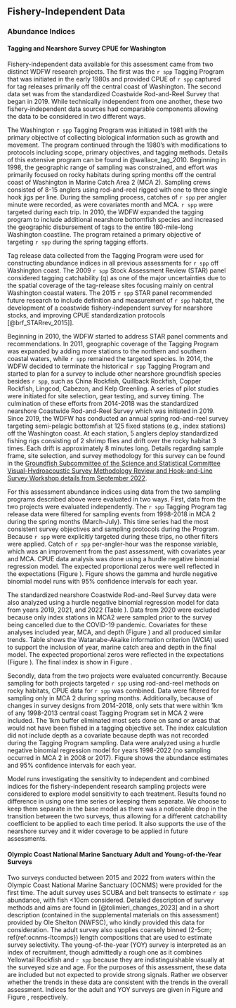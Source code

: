 ## Fishery-Independent Data

### Abundance Indices

#### Tagging and Nearshore Survey CPUE for Washington

Fishery-independent data available for this assessment came from two distinct WDFW research projects. The first was the `r spp` Tagging Program that was initiated in the early 1980s and provided CPUE of `r spp` captured for tag releases primarily off the central coast of Washington. The second data set was from the standardized Coastwide Rod-and-Reel Survey that began in 2019.  While technically independent from one another, these two fishery-independent data sources had comparable components allowing the data to be considered in two different ways. 

The Washington `r spp` Tagging Program was initiated in 1981 with the primary objective of collecting biological information such as growth and movement. The program continued through the 1980’s with modifications to protocols including scope, primary objectives, and tagging methods. Details of this extensive program can be found in @wallace_tag_2010. Beginning in 1998, the geographic range of sampling was constrained, and effort was primarily focused on rocky habitats during spring months off the central coast of Washington in Marine Catch Area 2 (MCA 2).  Sampling crews consisted of 8-15 anglers using rod-and-reel rigged with one to three single hook jigs per line. During the sampling process, catches of `r spp` per angler minute were recorded, as were covariates month and MCA. `r spp` were targeted during each trip. In 2010, the WDFW expanded the tagging program to include additional nearshore bottomfish species and increased the geographic disbursement of tags to the entire 180-mile-long Washington coastline. The program retained a primary objective of targeting `r spp` during the spring tagging efforts.

Tag release data collected from the Tagging Program were used for constructing abundance indices in all previous assessments for `r spp` off Washington coast. The 2009 `r spp` Stock Assessment Review (STAR) panel considered tagging catchability (q) as one of the major uncertainties due to the spatial coverage of the tag-release sites focusing mainly on central Washington coastal waters.  The 2015 `r spp` STAR panel recommended future research to include definition and measurement of `r spp` habitat, the development of a coastwide fishery-independent survey for nearshore stocks, and improving CPUE standardization protocols [@brf_STARrev_2015]].

Beginning in 2010, the WDFW started to address STAR panel comments and recommendations. In 2011, geographic coverage of the Tagging Program was expanded by adding more stations to the northern and southern coastal waters, while `r spp` remained the targeted species. In 2014, the WDFW decided to terminate the historical `r spp` Tagging Program and started to plan for a survey to include other nearshore groundfish species besides `r spp`, such as China Rockfish, Quillback Rockfish, Copper Rockfish, Lingcod, Cabezon, and Kelp Greenling.  A series of pilot studies were initiated for site selection, gear testing, and survey timing. The culmination of these efforts from 2014-2018 was the standardized nearshore Coastwide Rod-and-Reel Survey which was initiated in 2019.  Since 2019, the WDFW has conducted an annual spring rod-and-reel survey targeting semi-pelagic bottomfish at 125 fixed stations (e.g., index stations) off the Washington coast.  At each station, 5 anglers deploy standardized fishing rigs consisting of 2 shrimp flies and drift over the rocky habitat 3 times.  Each drift is approximately 8 minutes long.  Details regarding sample frame, site selection, and survey methodology for this survey can be found in the [Groundfish Subcommittee of the Science and Statistical Committee Visual-Hydroacoustic Survey Methodology Review and Hook-and-Line Survey Workshop details from September 2022](https://www.pcouncil.org/documents/2022/10/h-4-a-supplemental-ssc-groundfish-subcommittee-report-2-odfw-video-hydroacoustic-survey-methodology-review-and-wdfw-hook-and-line-survey-workshop-report.pdf/). 

For this assessment abundance indices using data from the two sampling programs described above were evaluated in two ways. First, data from the two projects were evaluated independently. The `r spp` Tagging Program tag release data were filtered for sampling events from 1998-2018 in MCA 2 during the spring months (March-July). This time series had the most consistent survey objectives and sampling protocols during the Program. Because `r spp` were explicitly targeted during these trips, no other filters were applied. Catch of `r spp` per-angler-hour was the response variable, which was an improvement from the past assessment, with covariates year and MCA. CPUE data analysis was done using a hurdle negative binomial regression model. The expected proportional zeros were well reflected in the expectations (Figure \ref{fig:prop-zero-tag}). Figure \ref{fig:tag-index} shows the gamma and hurdle negative binomial model runs with 95% confidence intervals for each year. 

The standardized nearshore Coastwide Rod-and-Reel Survey data were also analyzed using a hurdle negative binomial regression model for data from years 2019, 2021, and 2022 (Table \ref{tab:nearshore_survey_data}).  Data from 2020 were excluded because only index stations in MCA2 were sampled prior to the survey being cancelled due to the COVID-19 pandemic. Covariates for these analyses included year, MCA, and depth (Figure \ref{fig:prop-zero-nearshore}) and all produced similar trends. Table \ref{tab:nearshore_hurdle_modsel} shows the Watanabe-Akaike information criterion (WCIA) used to support the inclusion of year, marine catch area and depth in the final model. The expected proportional zeros were reflected in the expectations (Figure \ref{fig:prop-zero-nearshore}). The final index is show in Figure \ref{fig:nearshore-index}.

Secondly, data from the two projects were evaluated concurrently.  Because sampling for both projects targeted `r spp` using rod-and-reel methods on rocky habitats, CPUE data for `r spp` was combined.  Data were filtered for sampling only in MCA 2 during spring months.  Additionally, because of changes in survey designs from 2014-2018, only sets that were within 1km of any 1998-2013 central coast Tagging Program set in MCA 2 were included.  The 1km buffer eliminated most sets done on sand or areas that would not have been fished in a tagging objective set. The index calculation did not include depth as a covariate because depth was not recorded during the Tagging Program sampling.  Data were analyzed using a hurdle negative binomial regression model for years 1998-2022 (no sampling occurred in MCA 2 in 2008 or 2017). Figure \ref{fig:tag-nearshore-index} shows the abundance estimates and 95% confidence intervals for each year.

Model runs investigating the sensitivity to independent and combined indices for the fishery-independent research sampling projects were considered to explore model sensitivity to each treatment. Results found no difference in using one time series or keeping them separate. We choose to keep them separate in the base model as there was a noticeable drop in the transition between the two surveys, thus allowing for a different catchability coefficient to be applied to each time period. It also supports the use of the nearshore survey and it wider coverage to be applied in future assessments. 

#### Olympic Coast National Marine Sanctuary Adult and Young-of-the-Year Surveys

Two surveys conducted between 2015 and 2022 from waters within the Olympic Coast National Marine Sanctuary (OCNMS) were provided for the first time. The adult survey uses SCUBA and belt transects to estimate `r spp` abundance, with fish <10cm considered. Detailed description of survey methods and aims are found in [@tolimieri_changes_2023] and in a short description (contained in the supplemental materials on this assessment) provided by Ole Shelton (NWFSC), who kindly provided this data for consideration. The adult survey also supplies coarsely binned (2-5cm; ref\{ref:ocnms-ltcomps}) length compositions that are used to estimate survey selectivity. The young-of-the-year (YOY) survey is interpreted as an index of recruitment, though admittedly a rough one as it combines Yellowtail Rockfish and `r spp` because they are indistinguishable visually at the surveyed size and age. For the purposes of this assessment, these data are included but not expected to provide strong signals. Rather we observer whether the trends in these data are consistent with the trends in the overall assessment. Indices for the adult and YOY surveys are given in Figure \ref{fig:ocnms-adult-index} and Figure \ref{fig:ocnms-yoy-index}, respectively. 
